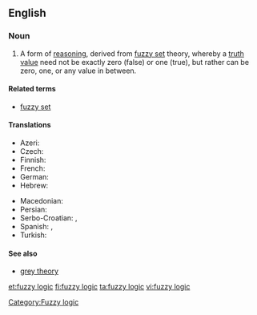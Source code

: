 ==English==

===Noun===
{{wikipedia}}
{{en-noun|sg=[[fuzzy]] [[logic]]}}

# A form of [[reasoning]], derived from [[fuzzy set]] theory, whereby a [[truth value]] need not be exactly zero (false) or one (true), but rather can be zero, one, or any value in between.

====Related terms====
* [[fuzzy set]]

====Translations====
{{trans-top|logic based on the notion of fuzzy set}}
* Azeri: {{t|az|qeyri-səlis məntiq}}
* Czech: {{t-|cs|fuzzy logika|f}}
* Finnish: {{t-|fi|sumea logiikka}}
* French: {{t-|fr|logique floue|f}}
* German: {{t|de|Fuzzylogik}}
* Hebrew: {{t-|he|לוגיקה עמומה|f|tr=lógika amumá}}
{{trans-mid}}
* Macedonian: {{t|mk|фази логика|f|tr=fázi lógika}}
* Persian: {{t|fa|منطق فازی|xs=Persian}}
* Serbo-Croatian: {{t|sh|neizrazita logika|f}}, {{t|sh|neizrazito mislovlje|n}}
* Spanish: {{t-|es|lógica difusa|f}}, {{t-|es|lógica borrosa|f}}
* Turkish: {{t|tr|bulanık mantık}}
{{trans-bottom}}

====See also====
* [[grey theory]]

[[Category:Fuzzy logic]]

[[et:fuzzy logic]]
[[fi:fuzzy logic]]
[[ta:fuzzy logic]]
[[vi:fuzzy logic]]